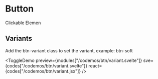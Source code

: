 <script lang="ts">

  const modules = import.meta.glob("codemos/btn/*.svelte", {
    eager: true,
    import: "default",
  });

  const codes = import.meta.glob("codemos/btn/*.{svelte,jsx}", {
    eager: true,
    query: "raw",
    import: "default",
  });

  // const Variants = ;
</script>

# Button 

Clickable Elemen

## Variants

 Add the btn-variant class to set the variant, example: btn-soft

<ToggleDemo
  preview={modules["/codemos/btn/variant.svelte"]}
  sve={codes["/codemos/btn/variant.svelte"]}
  react={codes["/codemos/btn/variant.jsx"]}
/>

<!-- <div> -->
<!--   {@const Component = modules["/codemos/btn/variant.svelte"]} -->
<!--   <Component>Test</Component> -->
<!-- </div> -->
